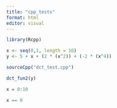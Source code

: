 ```yaml
---
title: "cpp_tests"
format: html
editor: visual
---
```


```r
library(Rcpp)
```

```r
x <- seq(0,1, length = 10)
y <- 5 + x + (2 * (x^2)) + (-2 * (x^4))
```

```r
sourceCpp("dct_test.cpp")
```

```r
dct_fun2(y)
```

```r
x = 0:10
```

```r
x == 0
```

